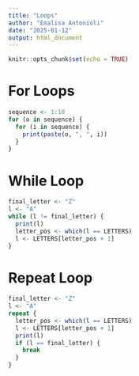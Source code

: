 ```yaml
---
title: "Loops"
author: "Emalisa Antonioli"
date: "2025-01-12"
output: html_document
---
```


```r
knitr::opts_chunk$set(echo = TRUE)
```

# For Loops

```r
sequence <- 1:10
for (o in sequence) {
  for (i in sequence) {
    print(paste(o, ", ", i))
  }
}
```

# While Loop

```r
final_letter <- "Z"
l <- "A"
while (l != final_letter) {
  print(l)
  letter_pos <- which(l == LETTERS)
  l <- LETTERS[letter_pos + 1]
}
```

# Repeat Loop
```r
final_letter <- "Z"
l <- "A"
repeat {
  letter_pos <- which(l == LETTERS)
  l <- LETTERS[letter_pos + 1]
  print(l)
  if (l == final_letter) {
    break
  }
}
```

